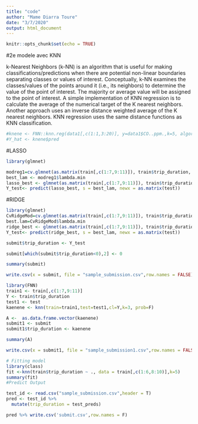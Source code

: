```yaml
---
title: "code"
author: "Mame Diarra Toure"
date: "3/7/2020"
output: html_document
---
```


```r
knitr::opts_chunk$set(echo = TRUE)
```
#2e modele avec KNN 
\section{KNN regression}
k-Nearest Neighbors (k-NN) is an algorithm that is useful for making classifications/predictions when there are potential non-linear boundaries separating classes or values of interest. Conceptually, k-NN examines the classes/values of the points around it (i.e., its neighbors) to determine the value of the point of interest. The majority or average value will be assigned to the point of interest.
A simple implementation of KNN regression is to calculate the average of the numerical target of the K nearest neighbors.  Another approach uses an inverse distance weighted average of the K nearest neighbors. KNN regression uses the same distance functions as KNN classification.
```r
#knene <- FNN::knn.reg(data1[,c(1:1,3:20)], y=data1$CO..ppm.,k=5, algorithm=c("kd_tree"))
#Y_hat <- knene$pred
```
#LASSO
```r
library(glmnet)
```


```r
modreg1=cv.glmnet(as.matrix(train[,c(1:7,9:11)]), train$trip_duration, alpha=1)
best_lam <- modreg1$lambda.min
lasso_best <- glmnet(as.matrix(train[,c(1:7,9:11)]), train$trip_duration, alpha = 1, lambda = best_lam)
Y_test<- predict(lasso_best, s = best_lam, newx = as.matrix(test))
```
#RIDGE
```r
library(glmnet)
CvRidgeMod=cv.glmnet(as.matrix(train[,c(1:7,9:11)]), train$trip_duration,alpha=0,nlambda=100,lambda.min.ratio=0.0001)
best.lam=CvRidgeMod$lambda.min 
ridge_best <- glmnet(as.matrix(train[,c(1:7,9:11)]), train$trip_duration, alpha = 0, lambda = best_lam)
Y_test<- predict(ridge_best, s = best_lam, newx = as.matrix(test))

```

```r
submit$trip_duration <- Y_test
```
```r
submit[which(submit$trip_duration<0),2] <- 0
```
```r
summary(submit)
```
```r
write.csv(x = submit, file = "sample_submission.csv",row.names = FALSE)
```
```r
library(FNN)
train1 <- train[,c(1:7,9:11)]
Y <- train$trip_duration
test1 <- test
kaenene <- knn(train=train1,test=test1,cl=Y,k=3, prob=F)

```
```r
A <-  as.data.frame.vector(kaenene)
submit1 <- submit
submit1$trip_duration <- kaenene
```
```r
summary(A)
```
```r
write.csv(x = submit1, file = "sample_submission1.csv",row.names = FALSE)
```
```r
# Fitting model
library(class)
fit <-knn(train$trip_duration ~ ., data = train[,c(1:6,8:10)],k=5)
summary(fit)
#Predict Output
```
```r
test_id <- read.csv("sample_submission.csv",header = T)
pred <- test_id %>%
  mutate(trip_duration = test_preds)

pred %>% write.csv('submit.csv',row.names = F)
```

